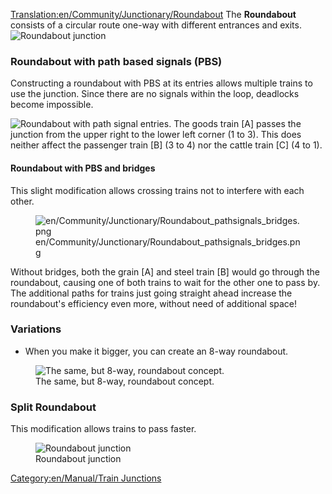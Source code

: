 [[Translation:en/Community/Junctionary/Roundabout]]
{{en/Community/Junctionary/Junctionsmenu}}
The '''Roundabout''' consists of a circular route one-way with different entrances and exits.
[[File:en/Community/Junctionary/Roundabout.png|none|frame|Roundabout junction]]

{{en/Community/Junctionary/Junction Criteria|Cheap|1|0|0|1.5|0||0|0|1|1|||Broken down trains affect two segments up to the whole junction.|
*Can handle up to 2 trains at a time
*When you make it bigger, you can create a 8-way roundabout
*Will cause traffic jams.
*Area: 6 x 6
}}

===Roundabout with path based signals (PBS)===
Constructing a roundabout with PBS at its entries allows multiple trains to use the junction. Since there are no signals within the loop, deadlocks become impossible.

[[File:en/Community/Junctionary/Roundabout pathsignals.png|none|frame|Roundabout with path signal entries.]]
The goods train [A] passes the junction from the upper right to the lower left corner (1 to 3). This does neither affect the passenger train [B] (3 to 4) nor the cattle train [C] (4 to 1).

{{en/Community/Junctionary/Junction Criteria|Cheap|1|0|0|1.5|0||0|0|0||3||Broken down trains affect one direction up to all but one directions.|
*Low cost, low space consumption and relatively high efficiency
}}

====Roundabout with PBS and bridges====
This slight modification allows crossing trains not to interfere with each other.

[[File:en/Community/Junctionary/Roundabout pathsignals bridges.png]]

Without bridges, both the grain [A] and steel train [B] would go through the roundabout, causing one of both trains to wait for the other one to pass by. The additional paths for trains just going straight ahead increase the roundabout's efficiency even more, without need of additional space!
{{en/Community/Junctionary/Junction Criteria|Cheap|1|0|1|1.5|0||0|0|0||3||Broken down trains affect one direction up to all but one directions.|}}

===Variations===
*When you make it bigger, you can create an 8-way roundabout.
[[File:en/Community/Junctionary/Basic Roundabout 8-way.png|none|frame|The same, but 8-way, roundabout concept.]]

===Split Roundabout===

This modification allows trains to pass faster.

[[File:en/Community/Junctionary/Split Roundabout.png|none|frame|Roundabout junction]]

{{en/Community/Junctionary/Junction Criteria|Cheap|1|0|0|3.5|0||0|0|1|1|||Broken down trains affect whole junction.|
*Can handle up to 7-8 trains at a time
*Low possibility to cause traffic jams if there are less than 8 trains.
*Area: 33 x 33
}}

[[Category:en/Manual/Train Junctions]]